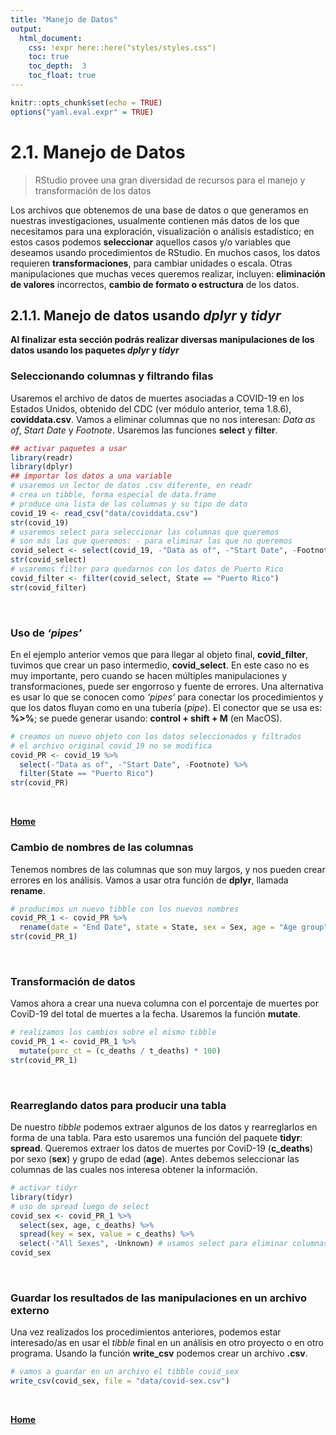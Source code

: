 ```yaml
---
title: "Manejo de Datos"
output:
  html_document:
    css: !expr here::here("styles/styles.css")
    toc: true
    toc_depth:  3
    toc_float: true
---
```


```r
knitr::opts_chunk$set(echo = TRUE)
options("yaml.eval.expr" = TRUE)
```

# 2.1. Manejo de Datos  
> RStudio provee una gran diversidad de recursos para el manejo y transformación de los datos  

Los archivos que obtenemos de una base de datos o que generamos en nuestras investigaciones, usualmente contienen más datos de los que necesitamos para una exploración, visualización o análisis estadístico; en estos casos podemos __seleccionar__ aquellos casos y/o variables que deseamos usando procedimientos de RStudio. 
En muchos casos, los datos requieren __transformaciones__, para cambiar unidades o escala.
Otras manipulaciones que muchas veces queremos realizar, incluyen: __eliminación de valores__ incorrectos, __cambio de formato o estructura__ de los datos.

## 2.1.1. Manejo de datos usando _dplyr_ y _tidyr_  
__Al finalizar esta sección podrás realizar diversas manipulaciones de los datos usando los paquetes _dplyr_ y _tidyr_ __  

### Seleccionando columnas y filtrando filas  

Usaremos el archivo de datos de muertes asociadas a COVID-19 en los Estados Unidos, obtenido del CDC (ver módulo anterior, tema 1.8.6), __coviddata.csv__.  Vamos a eliminar columnas que no nos interesan: _Data as of_, _Start Date_ y _Footnote_.  Usaremos las funciones __select__ y __filter__.
```r
## activar paquetes a usar
library(readr)
library(dplyr)
## importar los datos a una variable
# usaremos un lector de datos .csv diferente, en readr
# crea un tibble, forma especial de data.frame
# produce una lista de las columnas y su tipo de dato
covid_19 <- read_csv("data/coviddata.csv")
str(covid_19)
# usaremos select para seleccionar las columnas que queremos
# son más las que queremos: - para eliminar las que no queremos
covid_select <- select(covid_19, -"Data as of", -"Start Date", -Footnote)
str(covid_select)
# usaremos filter para quedarnos con los datos de Puerto Rico
covid_filter <- filter(covid_select, State == "Puerto Rico")
str(covid_filter)
```
\

### Uso de _'pipes'_    

En el ejemplo anterior vemos que para llegar al objeto final, __covid_filter__, tuvimos que crear un paso intermedio, __covid_select__.  En este caso no es muy importante, pero cuando se hacen múltiples manipulaciones y transformaciones, puede ser engorroso y fuente de errores.  Una alternativa es usar lo que se conocen como _'pipes'_ para conectar los procedimientos y que los datos fluyan como en una tubería (_pipe_).  El conector que se usa es: __%>%__; se puede generar usando: __control + shift + M__ (en MacOS).
```r
# creamos un nuevo objeto con los datos seleccionados y filtrados
# el archivo original covid_19 no se modifica
covid_PR <- covid_19 %>% 
  select(-"Data as of", -"Start Date", -Footnote) %>% 
  filter(State == "Puerto Rico")
str(covid_PR)
```
\  

[  __Home__](https://dsfernandez.github.io/tallerR-basico/index.html) 

### Cambio de nombres de las columnas   

Tenemos nombres de las columnas que son muy largos, y nos pueden crear errores en los análisis.  Vamos a usar otra función de __dplyr__, llamada __rename__.
```r
# producimos un nuevo tibble con los nuevos nombres
covid_PR_1 <- covid_PR %>% 
  rename(date = "End Date", state = State, sex = Sex, age = "Age group", c_deaths = "COVID-19 Deaths", t_deaths = "Total Deaths", p_deaths = "Pneumonia Deaths", pc_deaths = "Pneumonia and COVID-19 Deaths", i_deaths = "Influenza Deaths", pic_deaths = "Pneumonia, Influenza, or COVID-19 Deaths")
str(covid_PR_1)
```
\

### Transformación de datos    

Vamos ahora a crear una nueva columna con el porcentaje de muertes por CoviD-19 del total de muertes a la fecha.  Usaremos la función __mutate__.
```r
# realizamos los cambios sobre el mismo tibble
covid_PR_1 <- covid_PR_1 %>%
  mutate(porc_ct = (c_deaths / t_deaths) * 100)
str(covid_PR_1)
```
\

### Rearreglando datos para producir una tabla  

De nuestro _tibble_ podemos extraer algunos de los datos y rearreglarlos en forma de una tabla.  Para esto usaremos una función del paquete __tidyr__: __spread__.  Queremos extraer los datos de muertes por CoviD-19 (__c_deaths__) por sexo (__sex__) y grupo de edad (__age__).  Antes debemos seleccionar las columnas de las cuales nos interesa obtener la información.
```r
# activar tidyr
library(tidyr)
# uso de spread luego de select
covid_sex <- covid_PR_1 %>%
  select(sex, age, c_deaths) %>% 
  spread(key = sex, value = c_deaths) %>% 
  select(-"All Sexes", -Unknown) # usamos select para eliminar columnas que no nos dan información
covid_sex
```
\

### Guardar los resultados de las manipulaciones en un archivo externo    

Una vez realizados los procedimientos anteriores, podemos estar interesado/as en usar el _tibble_ final en un análisis en otro proyecto o en otro programa.  Usando la función __write_csv__ podemos crear un archivo __.csv__.
```r
# vamos a guardar en un archivo el tibble covid_sex
write_csv(covid_sex, file = "data/covid-sex.csv")
```

\  

[  __Home__](https://dsfernandez.github.io/tallerR-basico/index.html) 




